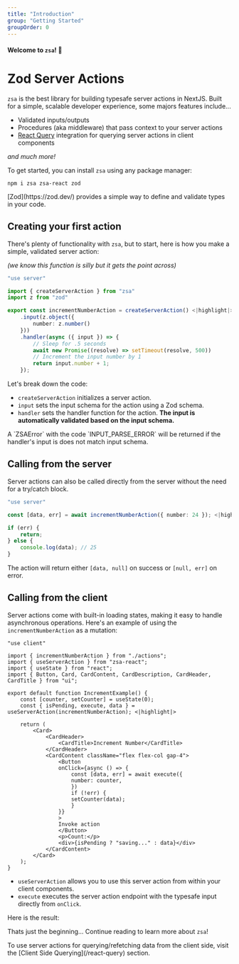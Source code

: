 ```yaml
---
title: "Introduction"
group: "Getting Started"
groupOrder: 0
---
```


#### Welcome to `zsa`! 👋

# Zod Server Actions

`zsa` is the best library for building typesafe server actions in NextJS. Built for a simple, scalable developer experience, some majors features include...

- Validated inputs/outputs
- Procedures (aka middleware) that pass context to your server actions
- [React Query](https://tanstack.com/query/latest/docs/framework/react/overview) integration for querying server actions in client components

_and much more!_

To get started, you can install `zsa` using any package manager:

```bash:terminal
npm i zsa zsa-react zod
```

<Note>
  [Zod](https://zod.dev/) provides a simple way to define and validate types in
  your code.
</Note>

## Creating your first action

There's plenty of functionality with `zsa`, but to start, here is how you make a simple, validated server action:

_(we know this function is silly but it gets the point across)_

```typescript:actions.ts
"use server"

import { createServerAction } from "zsa"
import z from "zod"

export const incrementNumberAction = createServerAction() <|highlight|>
    .input(z.object({
        number: z.number()
    }))
    .handler(async ({ input }) => {
        // Sleep for .5 seconds
        await new Promise((resolve) => setTimeout(resolve, 500))
        // Increment the input number by 1
        return input.number + 1;
    });
```

Let's break down the code:

- `createServerAction` initializes a server action.
- `input` sets the input schema for the action using a Zod schema.
- `handler` sets the handler function for the action. **The input is automatically validated based on the input schema.**

<Info>
  A `ZSAError` with the code `INPUT_PARSE_ERROR` will be returned if the
  handler's input is does not match input schema.
</Info>

## Calling from the server

Server actions can also be called directly from the server without the need for a try/catch block.

```typescript:example.ts
"use server"

const [data, err] = await incrementNumberAction({ number: 24 }); <|highlight|>

if (err) {
    return;
} else {
    console.log(data); // 25
}
```

The action will return either `[data, null]` on success or `[null, err]` on error.

## Calling from the client

Server actions come with built-in loading states, making it easy to handle asynchronous operations. Here's an example of using the `incrementNumberAction` as a mutation:

```typescript:increment-example.tsx
"use client"

import { incrementNumberAction } from "./actions";
import { useServerAction } from "zsa-react";
import { useState } from "react";
import { Button, Card, CardContent, CardDescription, CardHeader, CardTitle } from "ui";

export default function IncrementExample() {
    const [counter, setCounter] = useState(0);
    const { isPending, execute, data } = useServerAction(incrementNumberAction); <|highlight|>

    return (
        <Card>
            <CardHeader>
                <CardTitle>Increment Number</CardTitle>
            </CardHeader>
            <CardContent className="flex flex-col gap-4">
                <Button
                onClick={async () => {
                    const [data, err] = await execute({
                    number: counter,
                    })
                    if (!err) {
                    setCounter(data);
                    }
                }}
                >
                Invoke action
                </Button>
                <p>Count:</p>
                <div>{isPending ? "saving..." : data}</div>
            </CardContent>
        </Card>
    );
}
```

- `useServerAction` allows you to use this server action from within your client components.
- `execute` executes the server action endpoint with the typesafe input directly from `onClick`.

Here is the result:

<ExampleComponent id="increment-example" />

Thats just the beginning... Continue reading to learn more about `zsa`!

<Note>
  To use server actions for querying/refetching data from the client side, visit
  the [Client Side Querying](/react-query) section.
</Note>
